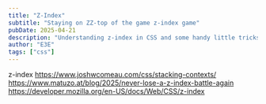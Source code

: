 ```yaml
---
title: "Z-Index"
subtitle: "Staying on ZZ-top of the game z-index game"
pubDate: 2025-04-21
description: "Understanding z-index in CSS and some handy little tricks"
author: "E3E"
tags: ["css"]
---
```


z-index 
https://www.joshwcomeau.com/css/stacking-contexts/
https://www.matuzo.at/blog/2025/never-lose-a-z-index-battle-again
https://developer.mozilla.org/en-US/docs/Web/CSS/z-index